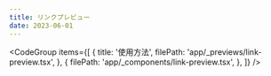 ```yaml
---
title: リンクプレビュー
date: 2023-06-01
---
```


<Preview>
  <LinkPreviewDemo />
</Preview>

<CodeGroup
  items={[
    {
      title: '使用方法',
      filePath: 'app/_previews/link-preview.tsx',
    },
    {
      filePath: 'app/_components/link-preview.tsx',
    },
  ]}
/>
